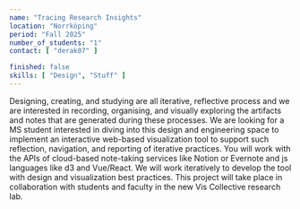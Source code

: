 ---
name: "Tracing Research Insights"
location: "Norrköping"
period: "Fall 2025"
number_of_students: "1"
contact: [ "derak07" ]

finished: false
skills: [ "Design", "Stuff" ]
---

Designing, creating, and studying are all iterative, reflective process and we are interested in recording, organising, and visually exploring the artifacts and notes that are generated during these processes. We are looking for a MS student interested in diving into this design and engineering space to implement an interactive web-based visualization tool to support such reflection, navigation, and reporting of iterative practices. You will work with the APIs of cloud-based note-taking services like Notion or Evernote and js languages like d3 and Vue/React. We will work iteratively to develop the tool with design and visualization best practices. This project will take place in collaboration with students and faculty in the new Vis Collective research lab.
